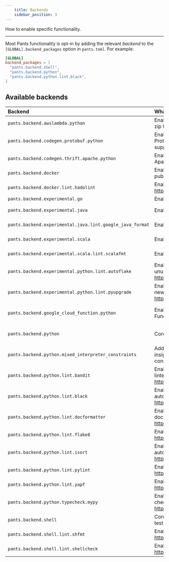 ```yaml
---
    title: Backends
    sidebar_position: 3
---
```


How to enable specific functionality.

---

Most Pants functionality is opt-in by adding the relevant _backend_ to the `[GLOBAL].backend_packages` option in `pants.toml`. For example:

```toml title="pants.toml"
[GLOBAL]
backend_packages = [
  "pants.backend.shell",
  "pants.backend.python",
  "pants.backend.python.lint.black",
]
```

## Available backends

| Backend                                                   | What it does                                                                                     | Docs                                                                             |
| :-------------------------------------------------------- | :----------------------------------------------------------------------------------------------- | :------------------------------------------------------------------------------- |
| `pants.backend.awslambda.python`                          | Enables generating an AWS Lambda zip file from Python code.                                      | [AWS Lambda](../../python/integrations/aws-lambda.mdx)                           |
| `pants.backend.codegen.protobuf.python`                   | Enables generating Python from Protocol Buffers. Includes gRPC support.                          | [Protobuf and gRPC](../../python/integrations/protobuf-and-grpc.mdx)             |
| `pants.backend.codegen.thrift.apache.python`              | Enables generating Python from Apache Thrift.                                                    | [Thrift](../../python/integrations/thrift.mdx)                                   |
| `pants.backend.docker`                                    | Enables building, running, and publishing Docker images.                                         | [Docker overview](../../docker/overview.mdx)                                     |
| `pants.backend.docker.lint.hadolint`                      | Enables Hadolint, a Docker linter: https://github.com/hadolint/hadolint                          | [Docker overview](../../docker/overview.mdx)                                     |
| `pants.backend.experimental.go`                           | Enables Go support.                                                                              | [Go overview](../../go/overview.mdx)                                             |
| `pants.backend.experimental.java`                         | Enables core Java support.                                                                       | [Java & Scala overview](../../java-and-scala/overview.mdx)                       |
| `pants.backend.experimental.java.lint.google_java_format` | Enables Google Java Format.                                                                      | [Java & Scala overview](../../java-and-scala/overview.mdx)                       |
| `pants.backend.experimental.scala`                        | Enables core Scala support.                                                                      | [Java & Scala overview](../../java-and-scala/overview.mdx)                       |
| `pants.backend.experimental.scala.lint.scalafmt`          | Enables the Scalafmt formatter.                                                                  | [Java & Scala overview](../../java-and-scala/overview.mdx)                       |
| `pants.backend.experimental.python.lint.autoflake`        | Enables Autoflake, which removes unused Python imports: https://pypi.org/project/autoflake/      | [Linters and formatters](../../python/overview/linters-and-formatters.mdx)       |
| `pants.backend.experimental.python.lint.pyupgrade`        | Enables Pyupgrade, which upgrades to new Python syntax: https://pypi.org/project/pyupgrade/      | [Linters and formatters](../../python/overview/linters-and-formatters.mdx)       |
| `pants.backend.google_cloud_function.python`              | Enables generating a Google Cloud Function from Python code.                                     | [Google Cloud Function](../../python/integrations/google-cloud-functions.mdx)    |
| `pants.backend.python`                                    | Core Python support.                                                                             | [Enabling Python support](../../python/overview/enabling-python-support.mdx)     |
| `pants.backend.python.mixed_interpreter_constraints`      | Adds the `py-constraints` goal for insights on Python interpreter constraints.                   | [Interpreter compatibility](../../python/overview/interpreter-compatibility.mdx) |
| `pants.backend.python.lint.bandit`                        | Enables Bandit, the Python security linter: https://bandit.readthedocs.io/en/latest/.            | [Linters and formatters](../../python/overview/linters-and-formatters.mdx)       |
| `pants.backend.python.lint.black`                         | Enables Black, the Python autoformatter: https://black.readthedocs.io/en/stable/.                | [Linters and formatters](../../python/overview/linters-and-formatters.mdx)       |
| `pants.backend.python.lint.docformatter`                  | Enables Docformatter, the Python docstring autoformatter: https://github.com/myint/docformatter. | [Linters and formatters](../../python/overview/linters-and-formatters.mdx)       |
| `pants.backend.python.lint.flake8`                        | Enables Flake8, the Python linter: https://flake8.pycqa.org/en/latest/.                          | [Linters and formatters](../../python/overview/linters-and-formatters.mdx)       |
| `pants.backend.python.lint.isort`                         | Enables isort, the Python import autoformatter: https://timothycrosley.github.io/isort/.         | [Linters and formatters](../../python/overview/linters-and-formatters.mdx)       |
| `pants.backend.python.lint.pylint`                        | Enables Pylint, the Python linter: https://www.pylint.org                                        | [Linters and formatters](../../python/overview/linters-and-formatters.mdx)       |
| `pants.backend.python.lint.yapf`                          | Enables Yapf, the Python formatter: https://pypi.org/project/yapf/                               | [Linters and formatters](../../python/overview/linters-and-formatters.mdx)       |
| `pants.backend.python.typecheck.mypy`                     | Enables MyPy, the Python type checker: https://mypy.readthedocs.io/en/stable/.                   | [check](../../python/goals/check.mdx)                                            |
| `pants.backend.shell`                                     | Core Shell support, including shUnit2 test runner.                                               | [Shell overview](../../shell/overview.mdx)                                       |
| `pants.backend.shell.lint.shfmt`                          | Enables shfmt, a Shell autoformatter: https://github.com/mvdan/sh.                               | [Shell overview](../../shell/overview.mdx)                                       |
| `pants.backend.shell.lint.shellcheck`                     | Enables Shellcheck, a Shell linter: https://www.shellcheck.net/.                                 | [Shell overview](../../shell/overview.mdx)                                       |
